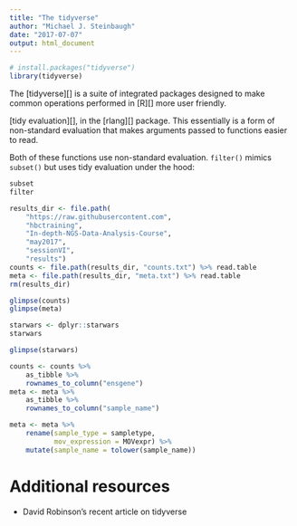 ```yaml
---
title: "The tidyverse"
author: "Michael J. Steinbaugh"
date: "2017-07-07"
output: html_document
---
```


```r
# install.packages("tidyverse")
library(tidyverse)
```

The [tidyverse][] is a suite of integrated packages designed to make common operations performed in [R][] more user friendly.

[tidy evaluation][], in the [rlang][] package. This essentially is a form of non-standard evaluation that makes arguments passed to functions easier to read.

Both of these functions use non-standard evaluation. `filter()` mimics `subset()` but uses tidy evaluation under the hood:

```r
subset
filter
```


```r
results_dir <- file.path(
    "https://raw.githubusercontent.com",
    "hbctraining",
    "In-depth-NGS-Data-Analysis-Course",
    "may2017",
    "sessionVI",
    "results")
counts <- file.path(results_dir, "counts.txt") %>% read.table
meta <- file.path(results_dir, "meta.txt") %>% read.table
rm(results_dir)
```

```r
glimpse(counts)
glimpse(meta)
```

```r
starwars <- dplyr::starwars
starwars
```

```r
glimpse(starwars)
```

```r
counts <- counts %>%
    as_tibble %>%
    rownames_to_column("ensgene")
meta <- meta %>%
    as_tibble %>%
    rownames_to_column("sample_name")
```

```r
meta <- meta %>%
    rename(sample_type = sampletype,
           mov_expression = MOVexpr) %>%
    mutate(sample_name = tolower(sample_name))
```



# Additional resources

- David Robinson's recent article on tidyverse
